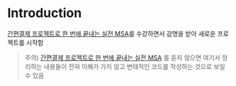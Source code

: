 # Introduction
[간편결제 프로젝트로
한 번에 끝내는 실전 MSA](https://fastcampus.co.kr/dev_online_projectmsa)를 수강하면서 감명을 받아 새로운 프로젝트를 시작함<br/>

> 주의) [간편결제 프로젝트로
한 번에 끝내는 실전 MSA](https://fastcampus.co.kr/dev_online_projectmsa) 를 듣지 않으면 여기서 정리하는 내용들이 전혀 이해가 가지 않고 변태적인 코드를 작성하는 것으로 보일 수 있음
<br/>
